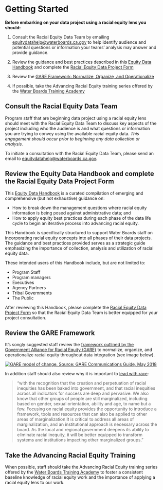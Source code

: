 # Getting Started

::: callout-tip
**Before embarking on your data project using a racial equity lens you should:**

1.  Consult the Racial Equity Data Team by emailing [equitydatahelp\@waterboards.ca.gov](mailto:equitydatahelp@waterboards.ca.gov) to help identify audience and potential questions or information your teams’ analysis may answer and provide guidance.

2.  Review the guidance and best practices described in this [Equity Data Handbook](https://cawaterboarddatacenter.github.io/equity-data-handbook/) and complete the [Racial Equity Data Project Form](https://forms.office.com/g/0HuJqQkiJs)

3.  Review the [GARE Framework: Normalize, Organize, and Operationalize](https://www.racialequityalliance.org/resources/racial-equity-toolkit-opportunity-operationalize-equity/)  

4.  If possible, take the Advancing Racial Equity training series offered by the [Water Boards Training Academy](https://launcher.myapps.microsoft.com/api/signin/82768508-b765-4d4e-bc76-c73262ddb0cf?tenantId=fe186a25-7d49-41e6-9941-05d2281d36c1)
:::

## Consult the Racial Equity Data Team

Program staff that are beginning data project using a racial equity lens should meet with the Racial Equity Data Team to discuss key aspects of the project including who the audience is and what questions or information you are trying to convey using the available racial equity data. *This engagement should occur prior to beginning any data collection or analysis.*

To initiate a consultation with the Racial Equity Data Team, please send an email to [equitydatahelp\@waterboards.ca.gov](mailto:equitydatahelp@waterboards.ca.gov). 

## Review the Equity Data Handbook and complete the Racial Equity Data Project Form

This [Equity Data Handbook](https://cawaterboarddatacenter.github.io/equity-data-handbook/) is a curated compilation of emerging and comprehensive (but not exhaustive) guidance on:  

-   How to break down the management questions where racial equity information is being posed against administrative data; and 
-   How to apply equity best practices during each phase of the data life cycle to begin an iterative process into advancing racial equity. 

This Handbook is specifically structured to support Water Boards staff on incorporating racial equity concepts into all phases of their data projects. The guidance and best practices provided serves as a strategic guide emphasizing the importance of collection, analysis and utilization of racial equity data.

These intended users of this Handbook include, but are not limited to:  

-   Program Staff
-   Program managers
-   Executives
-   Agency Partners
-   Tribal Governments
-   The Public 

After reviewing this Handbook, please complete the [Racial Equity Data Project Form](https://forms.office.com/g/0HuJqQkiJs) so that the Racial Equity Data Team is better equipped for your project consultation.

## Review the GARE Framework

It's songly suggested staff review the [framework outlined by the Government Alliance for Racial Equity (GARE)](https://www.racialequityalliance.org/viewdocument/racial-equity-toolkit-an-opportuni-2) to normalize, organize, and operationalize racial equity throughout data integration (see image below).

[![GARE model of change. Source: GARE Communications Guide, May 2018](images/gare-change-model.png)](https://www.racialequityalliance.org/viewdocument/gare-communications-guide-1)

In addition staff should also review why it is important to [lead with race](https://www.racialequityalliance.org/about/our-approach/race/):

> “with the recognition that the creation and perpetuation of racial inequities has been baked into government, and that racial inequities across all indicators for success are deep and pervasive. We also know that other groups of people are still marginalized, including based on gender, sexual orientation, ability and age, to name but a few. Focusing on racial equity provides the opportunity to introduce a framework, tools and resources that can also be applied to other areas of marginalization.It is critical to address all areas of marginalization, and an institutional approach is necessary across the board. As the local and regional government deepens its ability to eliminate racial inequity, it will be better equipped to transform systems and institutions impacting other marginalized groups.”

## Take the Advancing Racial Equity Training

When possible, staff should take the Advancing Racial Equity training series offered by the [Water Boards Training Academy](https://launcher.myapps.microsoft.com/api/signin/82768508-b765-4d4e-bc76-c73262ddb0cf?tenantId=fe186a25-7d49-41e6-9941-05d2281d36c1) to foster a consistent baseline knowledge of racial equity work and the importance of applying a racial equity lens to our work.
